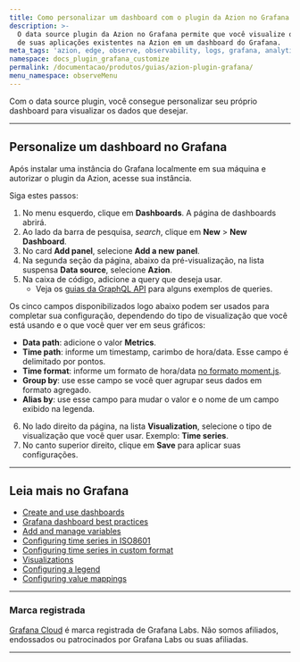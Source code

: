 ```yaml
---
title: Como personalizar um dashboard com o plugin da Azion no Grafana
description: >-
  O data source plugin da Azion no Grafana permite que você visualize os dados
  de suas aplicações existentes na Azion em um dashboard do Grafana.
meta_tags: 'azion, edge, observe, observability, logs, grafana, analytics'
namespace: docs_plugin_grafana_customize
permalink: /documentacao/produtos/guias/azion-plugin-grafana/
menu_namespace: observeMenu
---
```



Com o data source plugin, você consegue personalizar seu próprio dashboard para visualizar os dados que desejar.

<LinkButton link="/pt-br/documentacao/produtos/guias/observe/integrar-grafana/" label="saiba mais sobre integrar com grafana" severity="secondary" target="_blank" />

---

## Personalize um dashboard no Grafana

Após instalar uma instância do Grafana localmente em sua máquina e autorizar o plugin da Azion, acesse sua instância.

Siga estes passos:

1. No menu esquerdo, clique em **Dashboards**. A página de dashboards abrirá.
2. Ao lado da barra de pesquisa, *search*, clique em **New** > **New Dashboard**.
3. No card **Add panel**, selecione **Add a new panel**.
4. Na segunda seção da página, abaixo da pré-visualização, na lista suspensa **Data source**, selecione **Azion**.
5. Na caixa de código, adicione a query que deseja usar.
    - Veja os [guias da GraphQL API](/pt-br/documentacao/devtools/graphql-api/visao-geral/) para alguns exemplos de queries.

Os cinco campos disponibilizados logo abaixo podem ser usados para completar sua configuração, dependendo do tipo de visualização que você está usando e o que você quer ver em seus gráficos:

- **Data path**: adicione o valor **Metrics**.
- **Time path**: informe um timestamp, carimbo de hora/data. Esse campo é delimitado por pontos.
- **Time format**: informe um formato de hora/data [no formato moment.js](https://momentjs.com/docs/#/parsing/string/).
- **Group by**: use esse campo se você quer agrupar seus dados em formato agregado.
- **Alias by**: use esse campo para mudar o valor e o nome de um campo exibido na legenda.

6. No lado direito da página, na lista **Visualization**, selecione o tipo de visualização que você quer usar. Exemplo: **Time series**.
7. No canto superior direito, clique em **Save** para aplicar suas configurações.

---

## Leia mais no Grafana

- [Create and use dashboards](https://grafana.com/docs/grafana/latest/dashboards/)
- [Grafana dashboard best practices](https://grafana.com/docs/grafana/latest/dashboards/build-dashboards/best-practices/)
- [Add and manage variables](https://grafana.com/docs/grafana/latest/dashboards/variables/)
- [Configuring time series in ISO8601](https://momentjs.com/docs/#/parsing/string/)
- [Configuring time series in custom format](https://momentjs.com/docs/#/parsing/string-format/)
- [Visualizations](https://grafana.com/docs/grafana/latest/panels-visualizations/visualizations/)
- [Configuring a legend](https://grafana.com/docs/grafana/latest/panels-visualizations/visualizations/configure-legend/)
- [Configuring value mappings](https://grafana.com/docs/grafana/latest/panels-visualizations/configure-value-mappings/)

---

### Marca registrada

[Grafana Cloud](https://grafana.com/products/cloud/) é marca registrada de Grafana Labs. Não somos afiliados, endossados ou patrocinados por Grafana Labs ou suas afiliadas.





---


